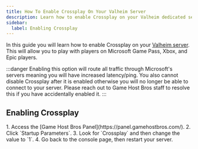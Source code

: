 ```yaml
---
title: How To Enable Crossplay On Your Valheim Server
description: Learn how to enable Crossplay on your Valheim dedicated server.
sidebar:
  label: Enabling Crossplay
---
```


In this guide you will learn how to enable Crossplay on your [Valheim server](https://www.gamehostbros.com/valheim-server-hosting/). This will allow you to play with players on Microsoft Game Pass, Xbox, and Epic players.

:::danger
Enabling this option will route all traffic through Microsoft's servers meaning you will have increased latency/ping. You also cannot disable Crossplay after it is enabled otherwise you will no longer be able to connect to your server. Please reach out to Game Host Bros staff to resolve this if you have accidentally enabled it.
:::

## Enabling Crossplay

<Steps>
1. Access the [Game Host Bros Panel](https://panel.gamehostbros.com/).
2. Click `Startup Parameters`.
3. Look for `Crossplay` and then change the value to `1`.
4. Go back to the console page, then restart your server.
</Steps>